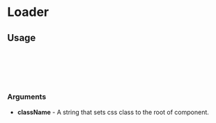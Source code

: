 
<Meta of={Loader} title="Loader" />

# Loader

<Canvas of={Loader.Base} />

## Usage

```ts
import { Loader } from 'remindee-ui-kit';

export const Example = () => {
  return <Loader />;
};
```

### Arguments

- **className** - A string that sets css class to the root of component.